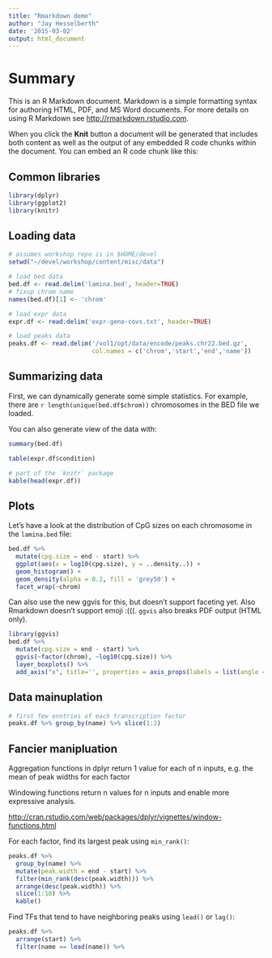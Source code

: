 ```yaml
---
title: "Rmarkdown demo"
author: "Jay Hesselberth"
date: '2015-03-02'
output: html_document
---
```


# Summary
This is an R Markdown document. Markdown is a simple formatting syntax for authoring HTML, PDF, and MS Word documents. For more details on using R Markdown see <http://rmarkdown.rstudio.com>.

When you click the **Knit** button a document will be generated that includes both content as well as the output of any embedded R code chunks within the document. You can embed an R code chunk like this:

## Common libraries
```r
library(dplyr)
library(ggplot2)
library(knitr)
```

## Loading data
```r
# assumes workshop repo is in $HOME/devel
setwd("~/devel/workshop/content/misc/data")

# load bed data
bed.df <- read.delim('lamina.bed', header=TRUE)
# fixup chrom name
names(bed.df)[1] <- 'chrom'

# load expr data
expr.df <- read.delim('expr-geno-covs.txt', header=TRUE)

# load peaks data
peaks.df <- read.delim('/vol1/opt/data/encode/peaks.chr22.bed.gz', 
                       col.names = c('chrom','start','end','name'))
```

## Summarizing data
First, we can dynamically generate some simple statistics. For example, there are `r length(unique(bed.df$chrom))` chromosomes in the BED file we loaded.

You can also generate view of the data with:

```r
summary(bed.df)

table(expr.df$condition)

# part of the `knitr` package
kable(head(expr.df))
```

## Plots

Let's have a look at the distribution of CpG sizes on each chromosome in the `lamina.bed` file:

```r
bed.df %>%
  mutate(cpg.size = end - start) %>%
  ggplot(aes(x = log10(cpg.size), y = ..density..)) +
  geom_histogram() +
  geom_density(alpha = 0.2, fill = 'grey50') +
  facet_wrap(~chrom)
```

Can also use the new ggvis for this, but doesn't support faceting yet. Also Rmarkdown doesn't support emoji :(((. `ggvis` also breaks PDF output (HTML only).

```r
library(ggvis)
bed.df %>%
  mutate(cpg.size = end - start) %>%
  ggvis(~factor(chrom), ~log10(cpg.size)) %>% 
  layer_boxplots() %>%
  add_axis("x", title='', properties = axis_props(labels = list(angle = -90)))
```

## Data mainuplation

```r
# first few enntries of each transcription factor
peaks.df %>% group_by(name) %>% slice(1:2)


```

## Fancier manipluation

Aggregation functions in dplyr return 1 value for each of n inputs, e.g. the mean of peak widths for each factor

Windowing functions return n values for n inputs and enable more expressive analysis.

<http://cran.rstudio.com/web/packages/dplyr/vignettes/window-functions.html>

For each factor, find its largest peak using `min_rank()`:

```r
peaks.df %>%
  group_by(name) %>%
  mutate(peak.width = end - start) %>%
  filter(min_rank(desc(peak.width))) %>%
  arrange(desc(peak.width)) %>%
  slice(1:10) %>%
  kable()
```

Find TFs that tend to have neighboring peaks using `lead()` or `lag()`:
```r
peaks.df %>%
  arrange(start) %>%
  filter(name == lead(name)) %>%
```  

